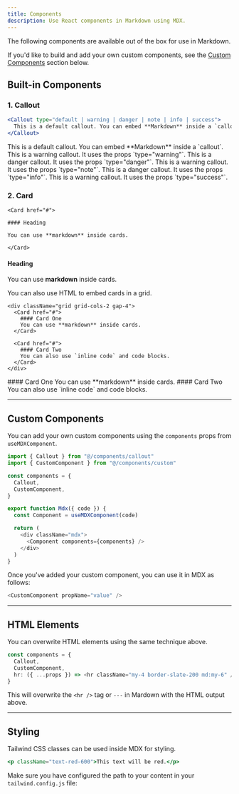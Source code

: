 ```yaml
---
title: Components
description: Use React components in Markdown using MDX.
---
```


The following components are available out of the box for use in Markdown.

If you'd like to build and add your own custom components, see the
[Custom Components](#custom-components) section below.

## Built-in Components

### 1. Callout

```jsx
<Callout type="default | warning | danger | note | info | success">
  This is a default callout. You can embed **Markdown** inside a `callout`.
</Callout>
```

<Callout>
  This is a default callout. You can embed **Markdown** inside a `callout`.
</Callout>

<Callout type="warning">
  This is a warning callout. It uses the props `type="warning"`.
</Callout>

<Callout type="danger">
  This is a danger callout. It uses the props `type="danger"`.
</Callout>

<Callout type="note">
  This is a warning callout. It uses the props `type="note"`.
</Callout>

<Callout type="info">
  This is a danger callout. It uses the props `type="info"`.
</Callout>

<Callout type="success">
  This is a warning callout. It uses the props `type="success"`.
</Callout>

### 2. Card

```mdx
<Card href="#">

#### Heading

You can use **markdown** inside cards.

</Card>
```

<Card href="#">

#### Heading

You can use **markdown** inside cards.

</Card>

You can also use HTML to embed cards in a grid.

```mdx
<div className="grid grid-cols-2 gap-4">
  <Card href="#">
    #### Card One 
    You can use **markdown** inside cards.
  </Card>

  <Card href="#">
    #### Card Two 
    You can also use `inline code` and code blocks.
  </Card>
</div>
```

<div className="grid grid-cols-2 gap-4">
  <Card href="#">
    #### Card One 
    You can use **markdown** inside cards.
  </Card>

  <Card href="#">
    #### Card Two 
    You can also use `inline code` and code blocks.
  </Card>
</div>

---

## Custom Components

You can add your own custom components using the `components` props from
`useMDXComponent`.

```ts title="components/mdx.tsx" {2,6}
import { Callout } from "@/components/callout"
import { CustomComponent } from "@/components/custom"

const components = {
  Callout,
  CustomComponent,
}

export function Mdx({ code }) {
  const Component = useMDXComponent(code)

  return (
    <div className="mdx">
      <Component components={components} />
    </div>
  )
}
```

Once you've added your custom component, you can use it in MDX as follows:

```js
<CustomComponent propName="value" />
```

---

## HTML Elements

You can overwrite HTML elements using the same technique above.

```ts {4}
const components = {
  Callout,
  CustomComponent,
  hr: ({ ...props }) => <hr className="my-4 border-slate-200 md:my-6" />,
}
```

This will overwrite the `<hr />` tag or `---` in Mardown with the HTML output
above.

---

## Styling

Tailwind CSS classes can be used inside MDX for styling.

```jsx
<p className="text-red-600">This text will be red.</p>
```

Make sure you have configured the path to your content in your
`tailwind.config.js` file:
